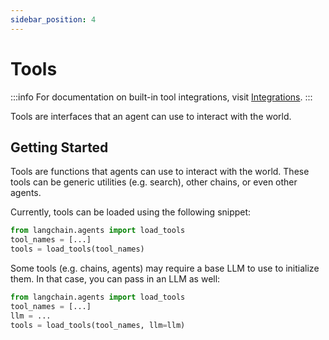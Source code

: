 ```yaml
---
sidebar_position: 4
---
```

# Tools

:::info
For documentation on built-in tool integrations, visit [Integrations](/docs/integrations/tools/).
:::

Tools are interfaces that an agent can use to interact with the world.

## Getting Started

Tools are functions that agents can use to interact with the world.
These tools can be generic utilities (e.g. search), other chains, or even other agents.

Currently, tools can be loaded using the following snippet:

```python
from langchain.agents import load_tools
tool_names = [...]
tools = load_tools(tool_names)
```

Some tools (e.g. chains, agents) may require a base LLM to use to initialize them.
In that case, you can pass in an LLM as well:

```python
from langchain.agents import load_tools
tool_names = [...]
llm = ...
tools = load_tools(tool_names, llm=llm)
```
